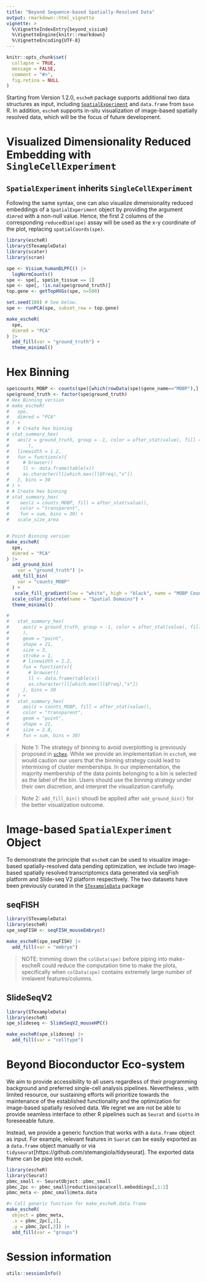 ```yaml
---
title: "Beyond Sequence-based Spatially-Resolved Data"
output: rmarkdown::html_vignette
vignette: >
  %\VignetteIndexEntry{beyond_visium}
  %\VignetteEngine{knitr::rmarkdown}
  %\VignetteEncoding{UTF-8}
---
```


```r
knitr::opts_chunk$set(
  collapse = TRUE,
  message = FALSE,
  comment = "#>",
  fig.retina = NULL
)
```



Starting from Version 1.2.0, `escheR` package supports additional two data structures as input, including [`SpatialExperiment`](https://bioconductor.org/packages/release/bioc/html/SpatialExperiment.html) and `data.frame` from `base` R. In addition, `escheR` supports in-situ visualization of image-based spatially resolved data, which will be the focus of future development. 

# Visualized Dimensionality Reduced Embedding with `SingleCellExperiment`

## `SpatialExperiment` inherits `SingleCellExperiment`
Following the same syntax, one can also visualize dimensionality reduced embeddings of a `SpatialExperiment` object by providing the argument `dimred` with a non-null value. Hence, the first 2 columns of the corresponding `reducedDim(spe)` assay will be used as the x-y coordinate of the plot, replacing `spatialCoords(spe)`.

```r
library(escheR)
library(STexampleData)
library(scater)
library(scran)

spe <- Visium_humanDLPFC() |> 
  logNormCounts()
spe <- spe[, spe$in_tissue == 1]
spe <- spe[, !is.na(spe$ground_truth)]
top.gene <- getTopHVGs(spe, n=500)

set.seed(100) # See below.
spe <- runPCA(spe, subset_row = top.gene) 

make_escheR(
  spe,
  dimred = "PCA"
) |> 
  add_fill(var = "ground_truth") +
  theme_minimal()
```

# Hex Binning
```r
spe$counts_MOBP <- counts(spe)[which(rowData(spe)$gene_name=="MOBP"),]
spe$ground_truth <- factor(spe$ground_truth)
# Hex Binning version
# make_escheR(
#   spe,
#   dimred = "PCA"
# ) +
#   # Create hex binning
# stat_summary_hex(
#   aes(z = ground_truth, group = -1, color = after_stat(value), fill = after_stat(rep(NA_integer_, length(value)))
#       ),
#   linewidth = 1.2,
#   fun = function(x){
#     # browser()
#     ll <- data.frame(table(x))
#     as.character(ll[which.max(ll$Freq),"x"])
#   }, bins = 30
# ) +
# # Create hex binning
# stat_summary_hex(
#    aes(z = counts_MOBP, fill = after_stat(value)),
#    color = "transparent",
#    fun = sum, bins = 30) +
#   scale_size_area


# Point Binning version
make_escheR(
  spe,
  dimred = "PCA"
) |> 
  add_ground_bin(
    var = "ground_truth") |> 
  add_fill_bin(
    var = "counts_MOBP"
  ) +
   scale_fill_gradient(low = "white", high = "black", name = "MOBP Count")+
  scale_color_discrete(name = "Spatial Domains") +
  theme_minimal()

# 
#   stat_summary_hex(
#     aes(z = ground_truth, group = -1, color = after_stat(value), fill = after_stat(rep(NA_integer_, length(value)))
#     ),
#     geom = "point",
#     shape = 21,
#     size = 3,
#     stroke = 1,
#     # linewidth = 1.2,
#     fun = function(x){
#       # browser()
#       ll <- data.frame(table(x))
#       as.character(ll[which.max(ll$Freq),"x"])
#     }, bins = 30
#   ) +
#   stat_summary_hex(
#     aes(z = counts_MOBP, fill = after_stat(value)),
#     color = "transparent",
#     geom = "point",
#     shape = 21,
#     size = 2.8,
#     fun = sum, bins = 30)
```
> Note 1: The strategy of binning to avoid overplotting is previously proposed in [`schex`](https://www.bioconductor.org/packages/release/bioc/html/schex.html). While we provide an implementation in `escheR`, we would caution our users that the binning strategy could lead to intermixing of cluster memberships. In our implementation, the majority membership of the data points belonging to a bin is selected as the label of the bin. Users should use the binning strategy under their own discretion, and interpret the visualization carefully.

> Note 2: `add_fill_bin()` shoudl be applied after `add_ground_bin()` for the better visualization outcome.

# Image-based `SpatialExperiment` Object
To demonstrate the principle that `escheR` can be used to visualize image-based spatially-resolved data pending optimization, we include two image-based spatially resolved transcriptomics data generated via seqFish platform and Slide-seq V2 platform respectively. The two datasets have been previously curated in the [`STexampleData`](https://bioconductor.org/packages/release/data/experiment/vignettes/STexampleData/inst/doc/STexampleData_overview.html) package

## seqFISH
```r
library(STexampleData)
library(escheR)
spe_seqFISH <- seqFISH_mouseEmbryo()

make_escheR(spe_seqFISH) |>
  add_fill(var = "embryo")
```

> NOTE: trimming down the `colData(spe)` before piping into make-escheR could reduce the computation time to make the plots, specifically when `colData(spe)` contains extremely large number of irrelavent features/columns.


## SlideSeqV2
```r
library(STexampleData)
library(escheR)
spe_slideseq <- SlideSeqV2_mouseHPC()

make_escheR(spe_slideseq) |>
  add_fill(var = "celltype")
```

# Beyond Bioconductor Eco-system
We aim to provide accessibility to all users regardless of their programming background and preferred single-cell analysis pipelines. Nevertheless , with limited resource, our sustaining efforts will prioritize towards the maintenance of the established functionality and the optimization for image-based spatially resolved data. We regret we are not be able to provide seamless interface to other R pipelines such as `Seurat` and `Giotto` in foreseeable future.

Instead, we provide a generic function that works with a `data.frame` object as input. For example, relevant features in `Suerat` can be easily exported as a `data.frame` object manually or via `tidyseurat`[https://github.com/stemangiola/tidyseurat]. The exported data frame can be pipe into `escheR`.

```r
library(escheR)
library(Seurat)
pbmc_small <- SeuratObject::pbmc_small
pbmc_2pc <- pbmc_small@reductions$pca@cell.embeddings[,1:2]
pbmc_meta <- pbmc_small@meta.data

#> Call generic function for make_escheR.data.frame
make_escheR(
  object = pbmc_meta,
  .x = pbmc_2pc[,1],
  .y = pbmc_2pc[,2]) |> 
  add_fill(var = "groups")
```


# Session information

```r
utils::sessionInfo()
```
